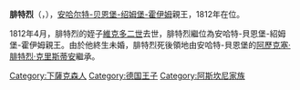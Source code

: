 {{Multiple issues|
{{Expand language|1=en|time=2020-11-23T06:43:17+00:00}}
{{Unreferenced|time=2020-11-23T06:43:17+00:00}}
}}
{{Infobox noble
| name        = 腓特烈
| succession  = 安哈特-貝恩堡-紹姆堡-霍伊姆親王
| reign       = 1812年4月22日 — 1812年12月24日
| predecessor = [[維克多二世_(安哈特-貝恩堡-紹姆堡-霍伊姆)|維克多二世]]
| birth_date  = {{birth_date|1741|11|29|df=yes}}
| birth_place = [[蘭河畔林堡|蘭河畔林堡]]
| death_date  = {{death date and age|1812|12|24|1741|11|29|df=yes}}
| death_place = [[洪堡|洪堡]]
| noble family= [[阿斯坎尼家族|阿斯坎尼家族]]
| father      = [[維克多一世|維克多一世]]
| mother      = 海德薇希·索菲
}}
'''腓特烈'''（{{lang-de|Friedrich}}，{{bd|1741年|11月29日|1812年|12月24日}}），[[安哈尔特-贝恩堡-绍姆堡-霍伊姆|安哈尔特-贝恩堡-绍姆堡-霍伊姆]]親王，1812年在位。

1812年4月，腓特烈的姪子[[維克多二世_(安哈特-貝恩堡-紹姆堡-霍伊姆)|維克多二世]]去世，腓特烈繼位為安哈特-貝恩堡-紹姆堡-霍伊姆親王。由於他終生未婚，腓特烈死後領地由安哈特-貝恩堡的[[阿歷克塞·腓特烈·克里斯蒂安|阿歷克塞·腓特烈·克里斯蒂安]]繼承。

[[Category:下薩克森人|Category:下薩克森人]]
[[Category:德国王子|Category:德国王子]]
[[Category:阿斯坎尼家族|Category:阿斯坎尼家族]]